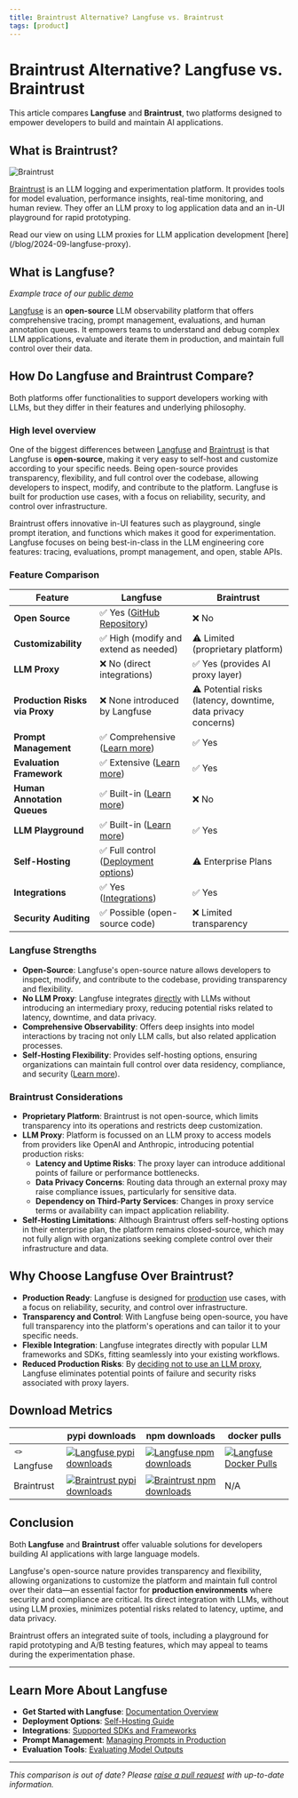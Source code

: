 ```yaml
---
title: Braintrust Alternative? Langfuse vs. Braintrust
tags: [product]
---
```


# Braintrust Alternative? Langfuse vs. Braintrust

This article compares **Langfuse** and **Braintrust**, two platforms designed to empower developers to build and maintain AI applications.

## What is Braintrust?

![Braintrust](/images/blog/faq/braintrust/braintrust-example-screen.jpg)

[Braintrust](https://www.braintrust.dev/) is an LLM logging and experimentation platform. It provides tools for model evaluation, performance insights, real-time monitoring, and human review. They offer an LLM proxy to log application data and an in-UI playground for rapid prototyping.

<Callout type="info">
  Read our view on using LLM proxies for LLM application development [here](/blog/2024-09-langfuse-proxy). 
</Callout>

## What is Langfuse?

<CloudflareVideo
  videoId="be2a8276c589a0de39ab846d505cf731"
  aspectRatio={1.516}
  gifStyle
  className="block dark:hidden"
/>
<CloudflareVideo
  videoId="835959b1fbe097cd396e7b20cd5cf91e"
  aspectRatio={1.516}
  gifStyle
  className="hidden dark:block"
/>
_Example trace of our [public demo](/docs/demo)_

[Langfuse](https://github.com/langfuse/langfuse) is an **open-source** LLM observability platform that offers comprehensive tracing, prompt management, evaluations, and human annotation queues. It empowers teams to understand and debug complex LLM applications, evaluate and iterate them in production, and maintain full control over their data.

## How Do Langfuse and Braintrust Compare?

Both platforms offer functionalities to support developers working with LLMs, but they differ in their features and underlying philosophy.

### High level overview

One of the biggest differences between [Langfuse](https://www.langfuse.com/) and [Braintrust](https://www.braintrust.dev/) is that Langfuse is **open-source**, making it very easy to self-host and customize according to your specific needs. Being open-source provides transparency, flexibility, and full control over the codebase, allowing developers to inspect, modify, and contribute to the platform. 
Langfuse is built for production use cases, with a focus on reliability, security, and control over infrastructure.

Braintrust offers innovative in-UI features such as playground, single prompt iteration, and functions which makes it good for experimentation. Langfuse focuses on being best-in-class in the LLM engineering core features: tracing, evaluations, prompt management, and open, stable APIs.

### Feature Comparison

| Feature                                 | **Langfuse**                                                              | **Braintrust**                                                 |
|-----------------------------------------|---------------------------------------------------------------------------|----------------------------------------------------------------|
| **Open Source**                         | ✅ Yes ([GitHub Repository](https://github.com/langfuse/langfuse))        | ❌ No                                                           |
| **Customizability**                     | ✅ High (modify and extend as needed)                                     | ⚠️ Limited (proprietary platform)                              |
| **LLM Proxy**                  | ❌ No (direct integrations)                                      | ✅ Yes (provides AI proxy layer)                                    |
| **Production Risks via Proxy**          | ❌ None introduced by Langfuse                                            | ⚠️ Potential risks (latency, downtime, data privacy concerns)  |
| **Prompt Management**                   | ✅ Comprehensive ([Learn more](/docs/prompts/get-started))                | ✅ Yes                                                         |
| **Evaluation Framework**                | ✅ Extensive ([Learn more](/docs/scores/overview))                        | ✅ Yes                                                         |
| **Human Annotation Queues**             | ✅ Built-in ([Learn more](/docs/scores/annotation#annotation-queues))                 | ❌ No                                                         |
| **LLM Playground**| ✅ Built-in ([Learn more](/docs/playground))                                      | ✅ Yes                                                    |
| **Self-Hosting**                        | ✅ Full control ([Deployment options](/docs/deployment/feature-overview)) | ⚠️ Enterprise Plans                         |
| **Integrations**              | ✅ Yes ([Integrations](/docs/integrations/overview))                      | ✅ Yes                                                         |
| **Security Auditing**                   | ✅ Possible (open-source code)                                            | ❌ Limited transparency                                        |


### Langfuse Strengths

- **Open-Source**: Langfuse's open-source nature allows developers to inspect, modify, and contribute to the codebase, providing transparency and flexibility.
- **No LLM Proxy**: Langfuse integrates [directly](/blog/2024-09-langfuse-proxy) with LLMs without introducing an intermediary proxy, reducing potential risks related to latency, downtime, and data privacy. 
- **Comprehensive Observability**: Offers deep insights into model interactions by tracing not only LLM calls, but also related application processes.
- **Self-Hosting Flexibility**: Provides self-hosting options, ensuring organizations can maintain full control over data residency, compliance, and security ([Learn more](/docs/deployment/feature-overview)).

### Braintrust Considerations

- **Proprietary Platform**: Braintrust is not open-source, which limits transparency into its operations and restricts deep customization.
- **LLM Proxy**: Platform is focussed on an LLM proxy to access models from providers like OpenAI and Anthropic, introducing potential production risks:
  - **Latency and Uptime Risks**: The proxy layer can introduce additional points of failure or performance bottlenecks.
  - **Data Privacy Concerns**: Routing data through an external proxy may raise compliance issues, particularly for sensitive data.
  - **Dependency on Third-Party Services**: Changes in proxy service terms or availability can impact application reliability.
- **Self-Hosting Limitations**: Although Braintrust offers self-hosting options in their enterprise plan, the platform remains closed-source, which may not fully align with organizations seeking complete control over their infrastructure and data.

## Why Choose Langfuse Over Braintrust?

- **Production Ready**: Langfuse is designed for [production](https://www.thoughtworks.com/radar/platforms/summary/langfuse) use cases, with a focus on reliability, security, and control over infrastructure.
- **Transparency and Control**: With Langfuse being open-source, you have full transparency into the platform's operations and can tailor it to your specific needs.
- **Flexible Integration**: Langfuse integrates directly with popular LLM frameworks and SDKs, fitting seamlessly into your existing workflows.
- **Reduced Production Risks**: By [deciding not to use an LLM proxy](/blog/2024-09-langfuse-proxy), Langfuse eliminates potential points of failure and security risks associated with proxy layers.

## Download Metrics

|      | pypi downloads  | npm downloads  | docker pulls   |
| --------------- | -------- | ------------ | ----- |
| 🪢 Langfuse        | [![Langfuse pypi downloads](https://img.shields.io/pypi/dm/langfuse?style=for-the-badge&label=%20&labelColor=black&color=orange)](https://pypi.org/project/langfuse)                          | [![Langfuse npm downloads](https://img.shields.io/npm/dm/langfuse?style=for-the-badge&label=%20&labelColor=black&color=orange)](https://www.npmjs.com/package/langfuse)                                        | [![Langfuse Docker Pulls](https://img.shields.io/docker/pulls/langfuse/langfuse?style=for-the-badge&label=%20&labelColor=black&color=orange)](https://hub.docker.com/r/langfuse/langfuse)                      |
| Braintrust        | [![Braintrust pypi downloads](https://img.shields.io/pypi/dm/braintrust?style=for-the-badge&label=%20&labelColor=black&color=grey)](https://pypi.org/project/braintrust)                          | [![Braintrust npm downloads](https://img.shields.io/npm/dm/braintrust?style=for-the-badge&label=%20&labelColor=black&color=grey)](https://www.npmjs.com/package/braintrust) | N/A |

## Conclusion

Both **Langfuse** and **Braintrust** offer valuable solutions for developers building AI applications with large language models. 

Langfuse's open-source nature provides transparency and flexibility, allowing organizations to customize the platform and maintain full control over their data—an essential factor for **production environments** where security and compliance are critical. Its direct integration with LLMs, without using LLM proxies, minimizes potential risks related to latency, uptime, and data privacy. 

Braintrust offers an integrated suite of tools, including a playground for rapid prototyping and A/B testing features, which may appeal to teams during the experimentation phase. 

---

## Learn More About Langfuse

- **Get Started with Langfuse**: [Documentation Overview](/docs)
- **Deployment Options**: [Self-Hosting Guide](/docs/deployment/feature-overview)
- **Integrations**: [Supported SDKs and Frameworks](/docs/integrations/overview)
- **Prompt Management**: [Managing Prompts in Production](/docs/prompts/get-started)
- **Evaluation Tools**: [Evaluating Model Outputs](/docs/scores/overview)

---

*This comparison is out of date? Please [raise a pull request](https://github.com/langfuse/langfuse-docs/tree/main/pages/faq/all) with up-to-date information.*
